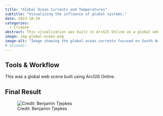 ```yaml
---
title: "Global Ocean Currents and Temperatures"
subtitle: "Visualizing the influence of global systems."
date: 2023-10-29
categories:
  - Climate
abstract: This visualization was built in ArcGIS Online as a global web scene to show my students how ocean currents are impacting continental climate.
image: img-global-ocean.png
image-alt: "Image showing the global ocean currents focused on South America."
# aliases:
---
```

## Tools & Workflow

This was a global web scene built using ArcGIS Online.

## Final Result

![Credit: Benjamin Tjepkes](img-global-ocean.png)




